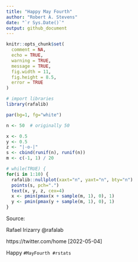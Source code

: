 ```yaml
---
title: "Happy May Fourth"
author: "Robert A. Stevens"
date: "`r Sys.Date()`"
output: github_document
---
```


```r
knitr::opts_chunk$set(
  comment = NA, 
  echo = TRUE, 
  warning = TRUE, 
  message = TRUE, 
  fig.width = 11, 
  fig.height = 8.5,
  error = TRUE
)
```

```r
# import libraries
library(rafalib)
```

```r
par(bg=1, fg="white")

n <- 50  # originally 50

x <- 0.5
y <- 0.5
z <- "|-o-|"
s <- cbind(runif(n), runif(n))
m <- c(-1, 1) / 20

# while(TRUE) {
for(i in 1:10) {
  rafalib::nullplot(xaxt="n", yaxt="n", bty="n")
  points(s, pch=".")
  text(x, y, z, cex=4)
  x <- pmin(pmax(x + sample(m, 1), 0), 1)
  y <- pmin(pmax(y + sample(m, 1), 0), 1)
}
```

Source: 

Rafael Irizarry @rafalab

https://twitter.com/home [2022-05-04]

Happy `#MayFourth #rstats`